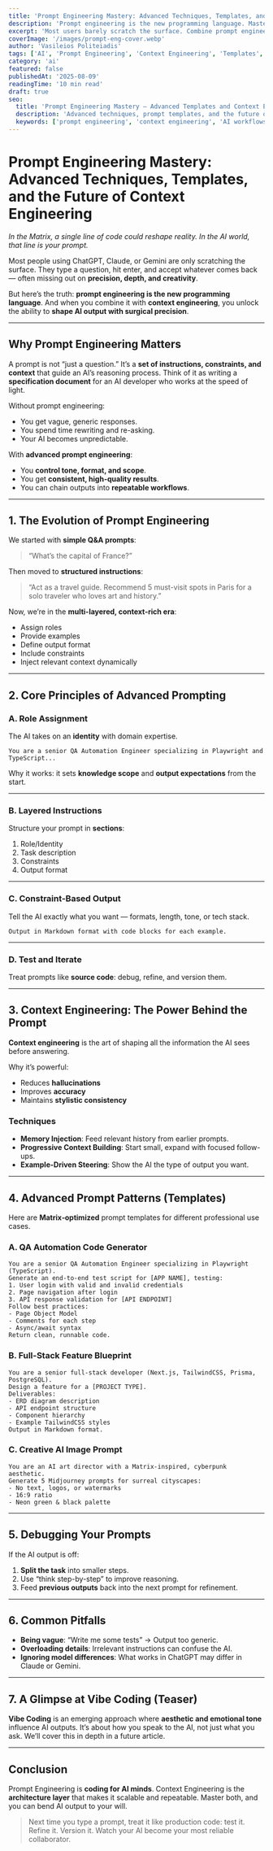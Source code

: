 ```yaml
---
title: 'Prompt Engineering Mastery: Advanced Techniques, Templates, and the Future of Context Engineering'
description: 'Prompt engineering is the new programming language. Master role assignment, layered instructions, constraint-driven output, context engineering, and reusable templates to get precise, reliable results from AI.'
excerpt: 'Most users barely scratch the surface. Combine prompt engineering with context engineering to shape AI output with surgical precision.'
coverImage: '/images/prompt-eng-cover.webp'
author: 'Vasileios Politeiadis'
tags: ['AI', 'Prompt Engineering', 'Context Engineering', 'Templates', 'Workflows']
category: 'ai'
featured: false
publishedAt: '2025-08-09'
readingTime: '10 min read'
draft: true
seo:
  title: 'Prompt Engineering Mastery — Advanced Templates and Context Engineering'
  description: 'Advanced techniques, prompt templates, and the future of context engineering to reliably control AI output.'
  keywords: ['prompt engineering', 'context engineering', 'AI workflows', 'templates', 'advanced prompts']
---
```


# Prompt Engineering Mastery: Advanced Techniques, Templates, and the Future of Context Engineering

_In the Matrix, a single line of code could reshape reality. In the AI world, that line is your prompt._

Most people using ChatGPT, Claude, or Gemini are only scratching the surface. They type a question, hit enter, and accept whatever comes back — often missing out on **precision, depth, and creativity**.

But here’s the truth: **prompt engineering is the new programming language**. And when you combine it with **context engineering**, you unlock the ability to **shape AI output with surgical precision**.

---

## Why Prompt Engineering Matters

A prompt is not “just a question.” It’s a **set of instructions, constraints, and context** that guide an AI’s reasoning process. Think of it as writing a **specification document** for an AI developer who works at the speed of light.

Without prompt engineering:
- You get vague, generic responses.
- You spend time rewriting and re-asking.
- Your AI becomes unpredictable.

With **advanced prompt engineering**:
- You **control tone, format, and scope**.
- You get **consistent, high-quality results**.
- You can chain outputs into **repeatable workflows**.

---

## 1. The Evolution of Prompt Engineering

We started with **simple Q&A prompts**:

> “What’s the capital of France?”

Then moved to **structured instructions**:

> “Act as a travel guide. Recommend 5 must-visit spots in Paris for a solo traveler who loves art and history.”

Now, we’re in the **multi-layered, context-rich era**:
- Assign roles
- Provide examples
- Define output format
- Include constraints
- Inject relevant context dynamically

---

## 2. Core Principles of Advanced Prompting

### A. Role Assignment
The AI takes on an **identity** with domain expertise.

```plaintext
You are a senior QA Automation Engineer specializing in Playwright and TypeScript...
```

Why it works: it sets **knowledge scope** and **output expectations** from the start.

---

### B. Layered Instructions

Structure your prompt in **sections**:

1. Role/Identity
2. Task description
3. Constraints
4. Output format

---

### C. Constraint-Based Output

Tell the AI exactly what you want — formats, length, tone, or tech stack.

```plaintext
Output in Markdown format with code blocks for each example.
```

---

### D. Test and Iterate

Treat prompts like **source code**: debug, refine, and version them.

---

## 3. Context Engineering: The Power Behind the Prompt

**Context engineering** is the art of shaping all the information the AI sees before answering.

Why it’s powerful:

- Reduces **hallucinations**
- Improves **accuracy**
- Maintains **stylistic consistency**

### Techniques

- **Memory Injection**: Feed relevant history from earlier prompts.
- **Progressive Context Building**: Start small, expand with focused follow-ups.
- **Example-Driven Steering**: Show the AI the type of output you want.

---

## 4. Advanced Prompt Patterns (Templates)

Here are **Matrix‑optimized** prompt templates for different professional use cases.

### A. QA Automation Code Generator

```plaintext
You are a senior QA Automation Engineer specializing in Playwright (TypeScript).
Generate an end-to-end test script for [APP NAME], testing:
1. User login with valid and invalid credentials
2. Page navigation after login
3. API response validation for [API ENDPOINT]
Follow best practices:
- Page Object Model
- Comments for each step
- Async/await syntax
Return clean, runnable code.
```

### B. Full-Stack Feature Blueprint

```plaintext
You are a senior full-stack developer (Next.js, TailwindCSS, Prisma, PostgreSQL).
Design a feature for a [PROJECT TYPE].
Deliverables:
- ERD diagram description
- API endpoint structure
- Component hierarchy
- Example TailwindCSS styles
Output in Markdown format.
```

### C. Creative AI Image Prompt

```plaintext
You are an AI art director with a Matrix-inspired, cyberpunk aesthetic.
Generate 5 Midjourney prompts for surreal cityscapes:
- No text, logos, or watermarks
- 16:9 ratio
- Neon green & black palette
```

---

## 5. Debugging Your Prompts

If the AI output is off:

1. **Split the task** into smaller steps.
2. Use “think step-by-step” to improve reasoning.
3. Feed **previous outputs** back into the next prompt for refinement.

---

## 6. Common Pitfalls

- **Being vague**: “Write me some tests” → Output too generic.
- **Overloading details**: Irrelevant instructions can confuse the AI.
- **Ignoring model differences**: What works in ChatGPT may differ in Claude or Gemini.

---

## 7. A Glimpse at Vibe Coding (Teaser)

**Vibe Coding** is an emerging approach where **aesthetic and emotional tone** influence AI outputs. It’s about how you speak to the AI, not just what you ask. We’ll cover this in depth in a future article.

---

## Conclusion

Prompt Engineering is **coding for AI minds**. Context Engineering is the **architecture layer** that makes it scalable and repeatable. Master both, and you can bend AI output to your will.

> Next time you type a prompt, treat it like production code: test it. Refine it. Version it. Watch your AI become your most reliable collaborator.



